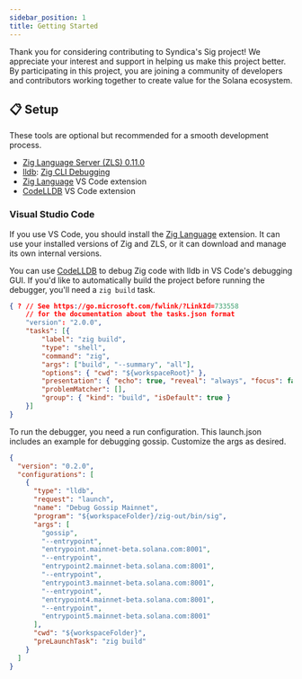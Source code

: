 ```yaml
---
sidebar_position: 1
title: Getting Started
---
```


Thank you for considering contributing to Syndica's Sig project! We appreciate your interest and support in helping us make this project better. By participating in this project, you are joining a community of developers and contributors working together to create value for the Solana ecosystem.

## 📋 Setup

These tools are optional but recommended for a smooth development process.

- [Zig Language Server (ZLS) 0.11.0](https://github.com/zigtools/zls/wiki/Installation)
- [lldb](https://lldb.llvm.org/): [Zig CLI Debugging](https://devlog.hexops.com/2022/debugging-undefined-behavior/)
- [Zig Language](https://marketplace.visualstudio.com/items?itemName=ziglang.vscode-zig) VS Code extension
- [CodeLLDB](https://marketplace.visualstudio.com/items?itemName=vadimcn.vscode-lldb) VS Code extension

### Visual Studio Code

If you use VS Code, you should install the [Zig Language](https://marketplace.visualstudio.com/items?itemName=ziglang.vscode-zig) extension. It can use your installed versions of Zig and ZLS, or it can download and manage its own internal versions.

You can use [CodeLLDB](https://marketplace.visualstudio.com/items?itemName=vadimcn.vscode-lldb) to debug Zig code with lldb in VS Code's debugging GUI. If you'd like to automatically build the project before running the debugger, you'll need a `zig build` task.

```json
{ ? // See https://go.microsoft.com/fwlink/?LinkId=733558
    // for the documentation about the tasks.json format
    "version": "2.0.0", 
    "tasks": [{ 
        "label": "zig build", 
        "type": "shell", 
        "command": "zig", 
        "args": ["build", "--summary", "all"], 
        "options": { "cwd": "${workspaceRoot}" }, 
        "presentation": { "echo": true, "reveal": "always", "focus": false, "panel": "shared", "showReuseMessage": true, "clear": false }, 
        "problemMatcher": [], 
        "group": { "kind": "build", "isDefault": true } 
    }] 
}
```

To run the debugger, you need a run configuration. This launch.json includes an example for debugging gossip. Customize the args as desired.

```json
{
  "version": "0.2.0",
  "configurations": [
    {
      "type": "lldb",
      "request": "launch",
      "name": "Debug Gossip Mainnet",
      "program": "${workspaceFolder}/zig-out/bin/sig",
      "args": [
        "gossip",
        "--entrypoint",
        "entrypoint.mainnet-beta.solana.com:8001",
        "--entrypoint",
        "entrypoint2.mainnet-beta.solana.com:8001",
        "--entrypoint",
        "entrypoint3.mainnet-beta.solana.com:8001",
        "--entrypoint",
        "entrypoint4.mainnet-beta.solana.com:8001",
        "--entrypoint",
        "entrypoint5.mainnet-beta.solana.com:8001"
      ],
      "cwd": "${workspaceFolder}",
      "preLaunchTask": "zig build"
    }
  ]
}
```
